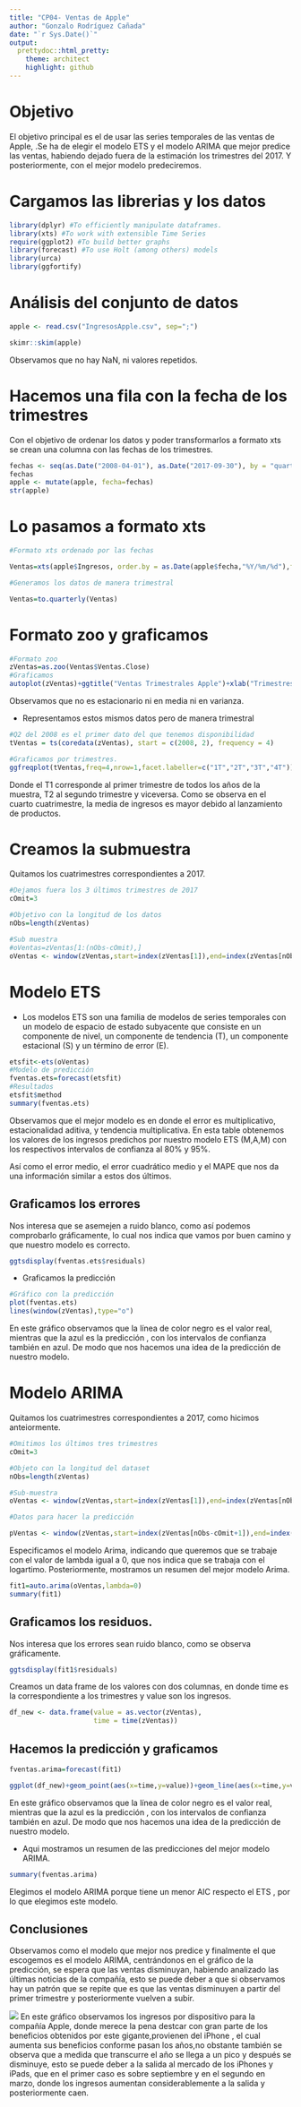 ```yaml
---
title: "CP04- Ventas de Apple"
author: "Gonzalo Rodríguez Cañada"
date: "`r Sys.Date()`"
output:
  prettydoc::html_pretty:
    theme: architect
    highlight: github
---
```

# Objetivo

El objetivo principal es el de usar las series temporales de las ventas de Apple,  .Se ha de  elegir el modelo ETS y el modelo ARIMA que mejor predice las ventas, habiendo dejado fuera de la estimación los trimestres del 2017. Y posteriormente, con el mejor modelo predeciremos.

# Cargamos las librerias y los datos
```r
library(dplyr) #To efficiently manipulate dataframes.
library(xts) #To work with extensible Time Series
require(ggplot2) #To build better graphs
library(forecast) #To use Holt (among others) models
library(urca) 
library(ggfortify)
```

# Análisis del conjunto de datos

```r
apple <- read.csv("IngresosApple.csv", sep=";")

skimr::skim(apple)

```
Observamos que no hay NaN, ni valores repetidos.


# Hacemos una fila con la fecha de los trimestres

Con el objetivo de ordenar los datos y poder transformarlos a formato xts se crean una columna con las fechas de los trimestres.

```r
fechas <- seq(as.Date("2008-04-01"), as.Date("2017-09-30"), by = "quarter")
fechas
apple <- mutate(apple, fecha=fechas)
str(apple)
```
# Lo pasamos a formato xts

```r
#Formato xts ordenado por las fechas

Ventas=xts(apple$Ingresos, order.by = as.Date(apple$fecha,"%Y/%m/%d"),frequency=4)

#Generamos los datos de manera trimestral

Ventas=to.quarterly(Ventas)
```

# Formato zoo y graficamos

```r
#Formato zoo
zVentas=as.zoo(Ventas$Ventas.Close)
#Graficamos
autoplot(zVentas)+ggtitle("Ventas Trimestrales Apple")+xlab("Trimestres")+ylab("Ventas")
```
Observamos que no es estacionario ni en media ni en varianza.

+ Representamos estos mismos datos pero de manera trimestral

```r
#Q2 del 2008 es el primer dato del que tenemos disponibilidad
tVentas = ts(coredata(zVentas), start = c(2008, 2), frequency = 4)

#Graficamos por trimestres.
ggfreqplot(tVentas,freq=4,nrow=1,facet.labeller=c("1T","2T","3T","4T"))+ggtitle("Ingresos Trimestrales")
```
Donde el T1 corresponde al primer trimestre de todos los años de la muestra, T2 al segundo trimestre y viceversa. Como se observa en el cuarto cuatrimestre,  la media de ingresos es mayor debido al lanzamiento de productos.

# Creamos la submuestra 

Quitamos los cuatrimestres correspondientes a 2017.

```r
#Dejamos fuera los 3 últimos trimestres de 2017
cOmit=3

#Objetivo con la longitud de los datos
nObs=length(zVentas)

#Sub muestra
#oVentas=zVentas[1:(nObs-cOmit),]
oVentas <- window(zVentas,start=index(zVentas[1]),end=index(zVentas[nObs-cOmit]))

```

# Modelo ETS

+ Los modelos ETS son una familia de modelos de series temporales con un modelo de espacio de estado subyacente que consiste en un componente de nivel, un componente de tendencia (T), un componente estacional (S) y un término de error (E).

```r
etsfit<-ets(oVentas)
#Modelo de predicción
fventas.ets=forecast(etsfit)
#Resultados
etsfit$method
summary(fventas.ets)
```

Observamos que el mejor modelo es en donde el error es multiplicativo, estacionalidad aditiva, y tendencia multiplicativa. En esta table obtenemos los valores de los ingresos predichos por nuestro modelo ETS (M,A,M) con los respectivos intervalos de confianza al 80% y 95%.

Así como el error medio, el error cuadrático medio y el MAPE que nos da una información similar a estos dos últimos.

## Graficamos los errores

Nos interesa que se asemejen a ruido blanco, como así podemos comprobarlo gráficamente, lo cual nos indica que vamos por buen camino y que nuestro modelo es correcto.

```r
ggtsdisplay(fventas.ets$residuals)
```




+ Graficamos la predicción

```r
#Gráfico con la predicción
plot(fventas.ets)
lines(window(zVentas),type="o")
```
En este gráfico observamos que la línea de color negro es el valor real, mientras que la azul es la predicción , con los intervalos de confianza también en azul. De modo que nos hacemos una idea de la predicción de nuestro modelo. 

# Modelo ARIMA

Quitamos los cuatrimestres correspondientes a 2017, como hicimos anteiormente.

```r
#Omitimos los últimos tres trimestres
cOmit=3

#Objeto con la longitud del dataset
nObs=length(zVentas)

#Sub-muestra
oVentas <- window(zVentas,start=index(zVentas[1]),end=index(zVentas[nObs-cOmit]))

#Datos para hacer la predicción

pVentas <- window(zVentas,start=index(zVentas[nObs-cOmit+1]),end=index(zVentas[nObs]))
```

Especificamos el modelo Arima, indicando que queremos que se trabaje con el valor de lambda igual a 0, que nos indica que se trabaja con el logartimo. Posteriormente, mostramos un resumen del mejor modelo Arima.

```r
fit1=auto.arima(oVentas,lambda=0)
summary(fit1)
```



## Graficamos los residuos.

Nos interesa que los errores sean ruido blanco, como se observa gráficamente.

```r
ggtsdisplay(fit1$residuals)
```

Creamos un data frame de los valores con dos columnas, en donde time es la correspondiente a los trimestres y value son los ingresos.

```r
df_new <- data.frame(value = as.vector(zVentas),
                     time = time(zVentas))
```

## Hacemos la predicción y graficamos


```r
fventas.arima=forecast(fit1)

ggplot(df_new)+geom_point(aes(x=time,y=value))+geom_line(aes(x=time,y=value))+ geom_forecast(fventas.arima,alpha=0.4)+ggtitle("ARIMA: Predicción de los ingresos de Apple")
```
En este gráfico observamos que la línea de color negro es el valor real, mientras que la azul es la predicción , con los intervalos de confianza también en azul. De modo que nos hacemos una idea de la predicción de nuestro modelo. 


+ Aqui mostramos un resumen de las predicciones del mejor modelo ARIMA.

```r
summary(fventas.arima)
```
Elegimos el modelo ARIMA porque tiene un menor AIC respecto el ETS , por lo que elegimos este modelo.


## Conclusiones

Observamos como el modelo que mejor nos predice y finalmente el que escogemos es el modelo ARIMA, centrándonos en el gráfico de la predicción,  se espera que las ventas disminuyan, habiendo analizado las últimas noticias de la compañía, esto se puede deber a que si observamos hay un patrón que se repite que es que las ventas disminuyen a partir del primer trimestre y posteriormente vuelven a subir.

![](https://images.macrumors.com/t/yBfxnPiu70RhJAPuY2CPI1kftH8=/1600x0/article-new/2017/08/Screen-Shot-2017-08-01-at-4.36.03-PM.jpg)
En este gráfico observamos los ingresos por dispositivo para la compañía Apple, donde merece la pena destcar con gran parte de los beneficios obtenidos por este gigante,provienen del iPhone , el cual aumenta sus beneficios conforme pasan los años,no obstante también se observa que a medida que transcurre el año se llega a un pico y después se disminuye, esto se puede deber a la salida al mercado de los iPhones y iPads, que en el primer caso es sobre septiembre y en el segundo en marzo, donde los ingresos aumentan considerablemente a la salida  y  posteriormente caen.

